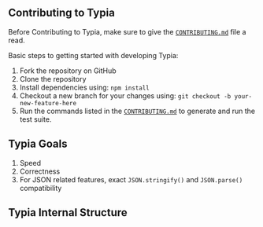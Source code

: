 
## Contributing to Typia

Before Contributing to Typia, make sure to give the [`CONTRIBUTING.md`](https://github.com/samchon/typia/blob/master/CONTRIBUTING.md) file a read.

Basic steps to getting started with developing Typia:
1. Fork the repository on GitHub
2. Clone the repository
3. Install dependencies using: `npm install`
4. Checkout a new branch for your changes using: `git checkout -b your-new-feature-here`
5. Run the commands listed in the [`CONTRIBUTING.md`](https://github.com/samchon/typia/blob/master/CONTRIBUTING.md) to generate and run the test suite.

## Typia Goals
1. Speed
2. Correctness
3. For JSON related features, exact `JSON.stringify()` and `JSON.parse()` compatibility

## Typia Internal Structure
